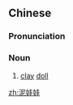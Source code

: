 ==Chinese==
{{zh-forms|type=12}}

===Pronunciation===
{{zh-pron
|m=níwáwa
|cat=n
}}

===Noun===
{{zh-noun}}

# [[clay]] [[doll]]

[[zh:泥娃娃]]